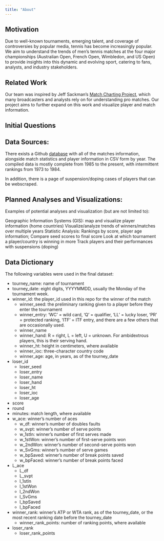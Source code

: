 ```yaml
---
title: "About"
---
```


## Motivation

Due to well-known tournaments, emerging talent, and coverage of controversies by popular media, tennis has become increasingly popular. We aim to understand the trends of men’s tennis matches at the four major championships (Australian Open, French Open, Wimbledon, and US Open) to provide insights into this dynamic and evolving sport, catering to fans, analysts, and industry stakeholders.

## Related Work

Our team was inspired by Jeff Sackman's [Match Charting Project](https://www.tennisabstract.com/charting/meta.html), which many broadcasters and analysts rely on for understanding pro matches. Our project aims to further expand on this work and visualize player and match information.

## Initial Questions



## Data Sources:

There exists a Github [database](https://github.com/JeffSackmann/tennis_atp) with all of the matches information, alongside match statistics and player information in CSV form by year. The compiled data is mostly complete from 1985 to the present, with intermittent rankings from 1973 to 1984. 

In addition, there is a page of suspension/doping cases of players that can be webscraped.

## Planned Analyses and Visualizations:

Examples of potential analyses and visualization (but are not limited to):

Geographic Information Systems (GIS): map and visualize player information (home countries)
Visualize/analyze trends of winners/matches over multiple years
Statistic Analysis: Rankings by score, player age information; Compare seed scores to final score
Look at which tournament a player/country is winning in more
Track players and their performances with suspensions (doping)

## Data Dictionary

The following variables were used in the final dataset:

- tourney_name: name of tournament
- tourney_date: eight digits, YYYYMMDD, usually the Monday of the tournament week.
- winner_id: the player_id used in this repo for the winner of the match
  - winner_seed: the preliminary ranking given to a player before they enter the tournament
  - winner_entry: 'WC' = wild card, 'Q' = qualifier, 'LL' = lucky loser, 'PR' = protected ranking, 'ITF' = ITF entry, and there are a few others that are occasionally used.
  - winner_name
  - winner_hand: R = right, L = left, U = unknown. For ambidextrous players, this is their serving hand.
  - winner_ht:  height in centimeters, where available
  - winner_ioc: three-character country code
  - winner_age: age, in years, as of the tourney_date
- loser_id
  - loser_seed
  - loser_entry
  - loser_name
  - loser_hand
  - loser_ht
  - loser_ioc
  - loser_age
- score
- round
- minutes: match length, where available
- w_ace: winner's number of aces
  - w_df:  winner's number of doubles faults
  - w_svpt: winner's number of serve points
  - w_1stIn: winner's number of first serves made
  - w_1stWon: winner's number of first-serve points won
  - w_2ndWon: winner's number of second-serve points won
  - w_SvGms: winner's number of serve games
  - w_bpSaved: winner's number of break points saved
  - w_bpFaced: winner's number of break points faced
- L_ace
  - L_df
  - L_svpt
  - l_1stIn
  - l_1stWon
  - l_2ndWon
  - l_SvGms
  - l_bpSaved
  - l_bpFaced
- winner_rank: winner's ATP or WTA rank, as of the tourney_date, or the most recent ranking date before the tourney_date
  - winner_rank_points: number of ranking points, where available
- loser_rank
  - loser_rank_points

